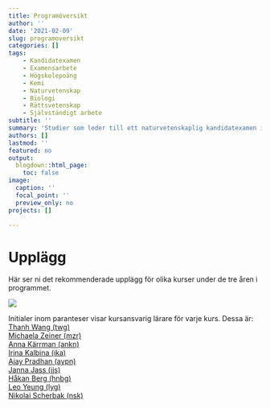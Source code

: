 ```yaml
---
title: Programöversikt
author: ''
date: '2021-02-09'
slug: programoversikt
categories: []
tags:
    - Kandidatexamen
    - Examensarbete
    - Högskolepoäng
    - Kemi
    - Naturvetenskap
    - Biologi
    - Rättsvetenskap
    - Självständigt arbete
subtitle: ''
summary: 'Studier som leder till ett naturvetenskaplig kandidatexamen i kemi'
authors: []
lastmod: ''
featured: no
output:
  blogdown::html_page:
    toc: false
image:
  caption: ''
  focal_point: ''
  preview_only: no
projects: []

---
```






# Upplägg
Här ser ni det rekommenderade upplägg för olika kurser under de tre åren i programmet. 

![](programoversikt.png)

Initialer inom paranteser visar kursansvarig lärare för varje kurs. Dessa är:  
[Thanh Wang (twg)](https://www.oru.se/personal/thanh_wang)  
[Michaela Zeiner (mzr)](https://www.oru.se/personal/michaela_zeiner)  
[Anna Kärrman (ankn)](https://www.oru.se/personal/anna_karrman)  
[Irina Kalbina (ika)](https://www.oru.se/personal/irina_kalbina)  
[Ajay Pradhan (aypn)](https://www.oru.se/personal/ajay_pradhan)  
[Janna Jass (jjs)](https://www.oru.se/personal/jana_jass)  
[Håkan Berg (hnbg)](https://www.oru.se/personal/hakan_berg)  
[Leo Yeung (lyg)](https://www.oru.se/personal/leo_yeung)  
[Nikolai Scherbak (nsk)](https://www.oru.se/personal/nikolai_scherbak)  

<br><br><br>




